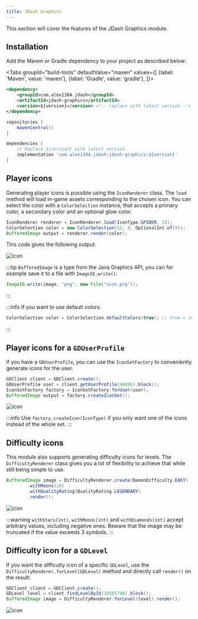 ```yaml
---
title: JDash Graphics
---
```



This section will cover the features of the JDash Graphics module.

## Installation

Add the Maven or Gradle dependency to your project as described below:

<Tabs
    groupId="build-tools"
    defaultValue="maven"
    values={[
        {label: 'Maven', value: 'maven'},
        {label: 'Gradle', value: 'gradle'},
    ]}>
<TabItem value="maven">

```xml
<dependency>
    <groupId>com.alex1304.jdash</groupId>
    <artifactId>jdash-graphics</artifactId>
    <version>${version}</version> <!-- replace with latest version -->
</dependency>
```

</TabItem>
<TabItem value="gradle">

```groovy
repositories {
    mavenCentral()
}

dependencies {
    // Replace ${version} with latest version
    implementation 'com.alex1304.jdash:jdash-graphics:${version}'
}
```

</TabItem>
</Tabs>

## Player icons

Generating player icons is possible using the `IconRenderer` class. The `load` method will load in-game assets corresponding to the chosen icon. You can select the color with a `ColorSelection` instance, that accepts a primary color, a secondary color and an optional glow color.

```java
IconRenderer renderer = IconRenderer.load(IconType.SPIDER, 15);
ColorSelection color = new ColorSelection(12, 9, OptionalInt.of(9));
BufferedImage output = renderer.render(color);
```

This code gives the following output:

![icon](./assets/spider-15.png)

:::tip
`BufferedImage` is a type from the Java Graphics API, you can for example save it to a file with `ImageIO.write()`:
```java
ImageIO.write(image, "png", new File("icon.png"));
```
:::

:::info
If you want to use default colors:
```java
ColorSelection color = ColorSelection.defaultColors(true); // true = show glow
```
:::

## Player icons for a `GDUserProfile`

If you have a `GDUserProfile`, you can use the `IconSetFactory` to conveniently generate icons for the user.

```java
GDClient client = GDClient.create();
GDUserProfile user = client.getUserProfile(98006).block();
IconSetFactory factory = IconSetFactory.forUser(user);
BufferedImage output = factory.createIconSet();
```

![icon](./assets/iconSet.png)

:::info
Use `factory.createIcon(IconType)` if you only want one of the icons instead of the whole set.
:::

## Difficulty icons

This module also supports generating difficulty icons for levels. The `DifficultyRenderer` class gives you a lot of flexibility to achieve that while still being simple to use.

```java
BufferedImage image = DifficultyRenderer.create(DemonDifficulty.EASY)
        .withMoons(10)
        .withQualityRating(QualityRating.LEGENDARY)
        .render();
```

![icon](./assets/demon-easy-10-stars-legendary.png)

:::warning
`withStars(int)`, `withMoons(int)` and `withDiamonds(int)` accept arbitrary values, including negative ones. Beware that the image may be truncated if the value exceeds 3 symbols.
:::

## Difficulty icon for a `GDLevel`

If you want the difficulty icon of a specific `GDLevel`, use the `DifficultyRenderer.forLevel(GDLevel)` method and directly call `render()` on the result:

```java
GDClient client = GDClient.create();
GDLevel level = client.findLevelById(10565740).block();
BufferedImage image = DifficultyRenderer.forLevel(level).render();
```
![icon](./assets/level.png)
